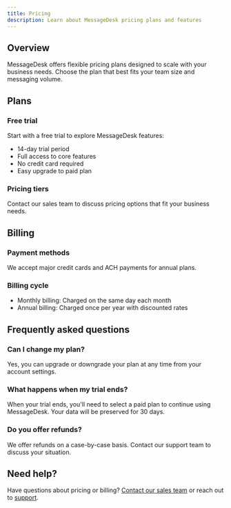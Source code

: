 ```yaml
---
title: Pricing
description: Learn about MessageDesk pricing plans and features
---
```


## Overview

MessageDesk offers flexible pricing plans designed to scale with your business needs. Choose the plan that best fits your team size and messaging volume.

## Plans

### Free trial

Start with a free trial to explore MessageDesk features:
- 14-day trial period
- Full access to core features
- No credit card required
- Easy upgrade to paid plan

### Pricing tiers

Contact our sales team to discuss pricing options that fit your business needs.

## Billing

### Payment methods

We accept major credit cards and ACH payments for annual plans.

### Billing cycle

- Monthly billing: Charged on the same day each month
- Annual billing: Charged once per year with discounted rates

## Frequently asked questions

### Can I change my plan?

Yes, you can upgrade or downgrade your plan at any time from your account settings.

### What happens when my trial ends?

When your trial ends, you'll need to select a paid plan to continue using MessageDesk. Your data will be preserved for 30 days.

### Do you offer refunds?

We offer refunds on a case-by-case basis. Contact our support team to discuss your situation.

## Need help?

Have questions about pricing or billing? [Contact our sales team](https://www.messagedesk.com/contact) or reach out to [support](/contact-us).
